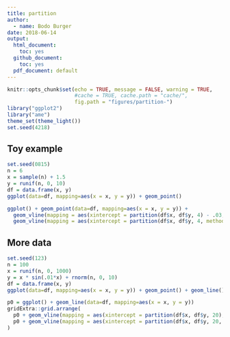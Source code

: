 ```yaml
---
title: partition
author: 
  - name: Bodo Burger
date: 2018-06-14
output:
  html_document: 
    toc: yes
  github_document:
    toc: yes
  pdf_document: default
---
```


```r
knitr::opts_chunk$set(echo = TRUE, message = FALSE, warning = TRUE,
                      #cache = TRUE, cache.path = "cache/",
                      fig.path = "figures/partition-")
library("ggplot2")
library("ame")
theme_set(theme_light())
set.seed(4218)
```

## Toy example

```r
set.seed(0815)
n = 6
x = sample(n) + 1.5
y = runif(n, 0, 10)
df = data.frame(x, y)
ggplot(data=df, mapping=aes(x = x, y = y)) + geom_point()
```

```r
ggplot() + geom_point(data=df, mapping=aes(x = x, y = y)) +
  geom_vline(mapping = aes(xintercept = partition(df$x, df$y, 4) - .03, color = "rpart")) +
  geom_vline(mapping = aes(xintercept = partition(df$x, df$y, 4, method = "cluster") + .03, color = "cluster"))
```

## More data

```r
set.seed(123)
n = 100
x = runif(n, 0, 1000)
y = x * sin(.01*x) + rnorm(n, 0, 10)
df = data.frame(x, y)
ggplot(data=df, mapping=aes(x = x, y = y)) + geom_point() + geom_line()
```

```r
p0 = ggplot() + geom_line(data=df, mapping=aes(x = x, y = y))
gridExtra::grid.arrange(
  p0 + geom_vline(mapping = aes(xintercept = partition(df$x, df$y, 20), color = "rpart")),
  p0 + geom_vline(mapping = aes(xintercept = partition(df$x, df$y, 20, method = "cluster"), color = "cluster"))
)
```







